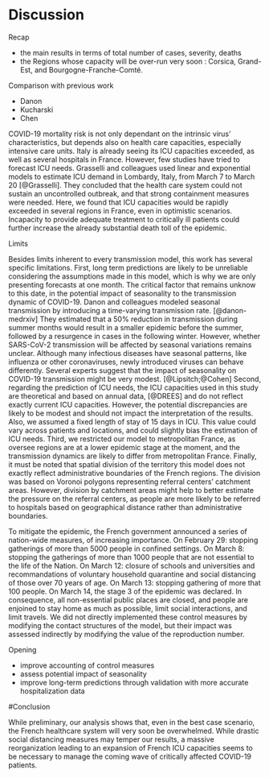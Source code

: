 # Discussion

Recap

* the main results in terms of total number of cases, severity, deaths
* the Regions whose capacity will be over-run very soon : Corsica, Grand-Est, and Bourgogne-Franche-Comté. 

Comparison with previous work

* Danon 
* Kucharski 
* Chen

COVID-19 mortality risk is not only dependant on the intrinsic virus' characteristics, but depends also on health care capacities, especially intensive care units. Italy is already seeing its ICU capacities exceeded, as well as several hospitals in France. However, few studies have tried to forecast ICU needs. Grasselli and colleagues used linear and exponential models to estimate ICU demand in Lombardy, Italy, from March 7 to March 20 [@Grasselli]. They concluded that the health care system could not sustain an uncontrolled outbreak, and that strong containment measures were needed. Here, we found that ICU capacities would be rapidly exceeded in several regions in France, even in optimistic scenarios. Incapacity to provide adequate treatment to critically ill patients could further increase the already substantial death toll of the epidemic.


Limits

Besides limits inherent to every transmission model, this work has several specific limitations. First, long term predictions are likely to be unreliable considering the assumptions made in this model, which is why we are only presenting forecasts at one month. The critical factor that remains unknow to this date, in the potential impact of seasonality to the transmission dynamic of COVID-19. Danon and colleagues modeled seasonal transmission by introducing a time-varying transmission rate. [@danon-medrxiv] They estimated that a 50% reduction in transmission during summer months would result in a smaller epidemic before the summer, followed by a resurgence in cases in the following winter. However, whether SARS-CoV-2 transmission will be affected by seasonal variations remains unclear. Although many infectious diseases have seasonal patterns, like influenza or other coronaviruses, newly introduced viruses can behave differently. Several experts suggest that the impact of seasonality on COVID-19 transmission might be very modest. [@Lipsitch;@Cohen] Second, regarding the prediction of ICU needs, the ICU capacities used in this study are theoretical and based on annual data, [@DREES] and do not reflect exactly current ICU capacities. However, the potential discrepancies are likely to be modest and should not impact the interpretation of the results. Also, we assumed a fixed length of stay of 15 days in ICU. This value could vary across patients and locations, and could slightly bias the estimation of ICU needs. Third, we restricted our model to metropolitan France, as oversee regions are at a lower epidemic stage at the moment, and the transmission dynamics are likely to differ from metropolitan France. Finally, it must be noted that spatial division of the territory this model does not exactly reflect administrative boundaries of the French regions. The division was based on Voronoi polygons representing referral centers' catchment areas. However, division by catchment areas might help to better estimate the pressure on the referral centers, as people are more likely to be referred to hospitals based on geographical distance rather than administrative boundaries.


To mitigate the epidemic, the French government announced a series of nation-wide measures, of increasing importance. On February 29: stopping gatherings of more than 5000 people in confined settings. On March 8: stopping the gatherings of more than 1000 people that are not essential to the life of the Nation. On March 12: closure of schools and universities and recommandations of voluntary household quarantine and social distancing of those over 70 years of age. On March 13: stopping gathering of more that 100 people. On March 14, the stage 3 of the epidemic was declared. In consequence, all non-essential public places are closed, and people are enjoined to stay home as much as possible, limit social interactions, and limit travels. We did not directly implemented these control measures by modifying the contact structures of the model, but their impact was assessed indirectly by modifying the value of the reproduction number. 

Opening

* improve accounting of control measures
* assess potential impact of seasonality 
* improve long-term predictions through validation with more accurate hospitalization data

#Conclusion

While preliminary, our analysis shows that, even in the best case scenario, the French healthcare system will very soon be overwhelmed. While drastic social distancing measures may temper our results, a massive reorganization leading to an expansion of French ICU capacities seems to be necessary to manage the coming wave of critically affected COVID-19 patients.
